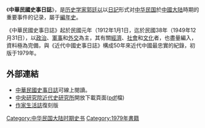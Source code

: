 《'''中華民國史事日誌'''》，是[[历史学家|历史学家]][[郭廷以|郭廷以]]以[[日記|日記]]形式对[[中华民国|中华民国]]於[[中國大陆|中國大陆]]時期的重要事件的记录，屬于[[編年史|編年史]]。

《中華民國史事日誌》起於民國元年（1912年1月1日，迄於民國38年（1949年12月31日），以[[政治|政治]]、[[軍事|軍事]]和[[外交|外交]]為主，其有關[[經濟|經濟]]、[[社會|社會]]和[[文化|文化]]者，也盡量編入，資料極為完備，與《近代中國史事日誌》構成50年來近代中國最忠實的紀錄，初版于1979年。

== 外部連結 ==
*[http://www.zhdh.org/zszj/index-31.htm 中華民國史事日誌]{{Wayback|url=http://www.zhdh.org/zszj/index-31.htm |date=20190604100210 }}可線上閱讀。{{zh-tw}}
*[http://www.mh.sinica.edu.tw/Historicalsources.aspx?minor=9&pageNumber=1 中央研究院近代史研究所]{{Wayback|url=http://www.mh.sinica.edu.tw/Historicalsources.aspx?minor=9&pageNumber=1 |date=20120322194622 }}開放下載頁面([[pdf|pdf]]檔){{zh-tw}}
*[http://showwe.tw/books/books.aspx?b=10323 作家生活誌]{{Wayback|url=http://showwe.tw/books/books.aspx?b=10323 |date=20160910225254 }}復刻版

[[Category:中华民国大陆时期史书|Category:中华民国大陆时期史书]]
[[Category:1979年書籍|Category:1979年書籍]]